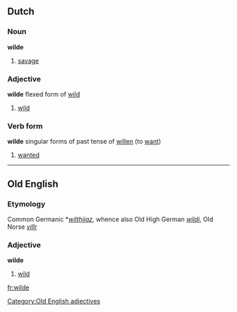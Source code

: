 ==Dutch==

===Noun===
'''wilde'''
#[[savage]]

===Adjective===
'''wilde''' flexed form of [[wild]]
#[[wild]]

===Verb form===
'''wilde''' singular forms of past tense of [[willen]] (to [[want]])
#[[wanted]]

----

==Old English==
===Etymology===
Common Germanic *''[[wilthijaz]]'', whence also Old High German ''[[wildi]]'', Old Norse ''[[villr]]''
===Adjective===
'''wilde'''

# [[wild]]

[[Category:Old English adjectives]]

[[fr:wilde]]